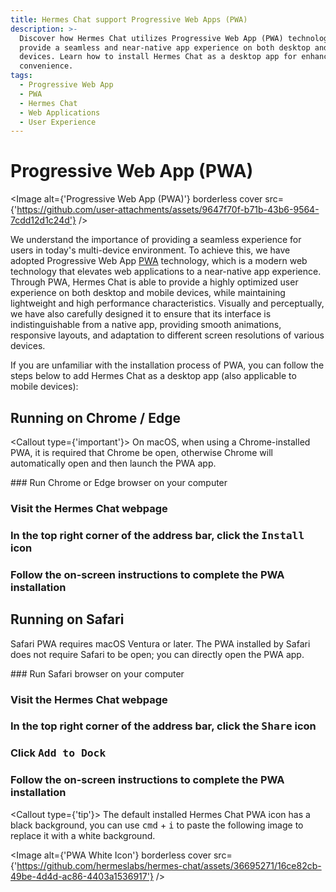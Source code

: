 ```yaml
---
title: Hermes Chat support Progressive Web Apps (PWA)
description: >-
  Discover how Hermes Chat utilizes Progressive Web App (PWA) technology to
  provide a seamless and near-native app experience on both desktop and mobile
  devices. Learn how to install Hermes Chat as a desktop app for enhanced
  convenience.
tags:
  - Progressive Web App
  - PWA
  - Hermes Chat
  - Web Applications
  - User Experience
---
```


# Progressive Web App (PWA)

<Image alt={'Progressive Web App (PWA)'} borderless cover src={'https://github.com/user-attachments/assets/9647f70f-b71b-43b6-9564-7cdd12d1c24d'} />

We understand the importance of providing a seamless experience for users in today's multi-device environment. To achieve this, we have adopted Progressive Web App [PWA](https://support.google.com/chrome/answer/9658361) technology, which is a modern web technology that elevates web applications to a near-native app experience. Through PWA, Hermes Chat is able to provide a highly optimized user experience on both desktop and mobile devices, while maintaining lightweight and high performance characteristics. Visually and perceptually, we have also carefully designed it to ensure that its interface is indistinguishable from a native app, providing smooth animations, responsive layouts, and adaptation to different screen resolutions of various devices.

If you are unfamiliar with the installation process of PWA, you can follow the steps below to add Hermes Chat as a desktop app (also applicable to mobile devices):

## Running on Chrome / Edge

<Callout type={'important'}>
  On macOS, when using a Chrome-installed PWA, it is required that Chrome be open, otherwise Chrome
  will automatically open and then launch the PWA app.
</Callout>

<Steps>
  ### Run Chrome or Edge browser on your computer

  ### Visit the Hermes Chat webpage

  ### In the top right corner of the address bar, click the <kbd>Install</kbd> icon

  ### Follow the on-screen instructions to complete the PWA installation
</Steps>

## Running on Safari

Safari PWA requires macOS Ventura or later. The PWA installed by Safari does not require Safari to be open; you can directly open the PWA app.

<Steps>
  ### Run Safari browser on your computer

  ### Visit the Hermes Chat webpage

  ### In the top right corner of the address bar, click the <kbd>Share</kbd> icon

  ### Click <kbd>Add to Dock</kbd>

  ### Follow the on-screen instructions to complete the PWA installation
</Steps>

<Callout type={'tip'}>
  The default installed Hermes Chat PWA icon has a black background, you can use <kbd>cmd</kbd> +  <kbd>i</kbd> to paste the following image to replace it with a white background.
</Callout>

<Image alt={'PWA White Icon'} borderless cover src={'https://github.com/hermeslabs/hermes-chat/assets/36695271/16ce82cb-49be-4d4d-ac86-4403a1536917'} />
